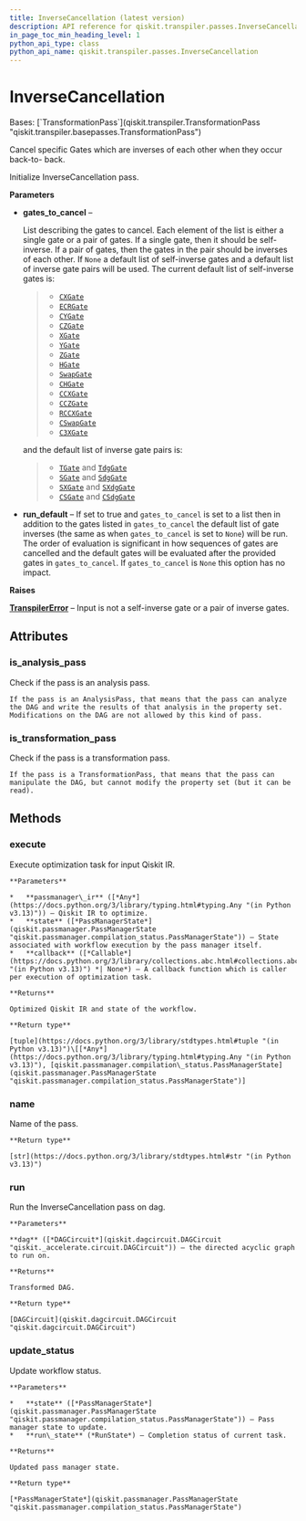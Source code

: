 ```yaml
---
title: InverseCancellation (latest version)
description: API reference for qiskit.transpiler.passes.InverseCancellation in the latest version of qiskit
in_page_toc_min_heading_level: 1
python_api_type: class
python_api_name: qiskit.transpiler.passes.InverseCancellation
---
```


# InverseCancellation

<Class id="qiskit.transpiler.passes.InverseCancellation" isDedicatedPage={true} github="https://github.com/Qiskit/qiskit/tree/stable/2.2/qiskit/transpiler/passes/optimization/inverse_cancellation.py#L32-L143" signature="qiskit.transpiler.passes.InverseCancellation(*args, **kwargs)" modifiers="class">
  Bases: [`TransformationPass`](qiskit.transpiler.TransformationPass "qiskit.transpiler.basepasses.TransformationPass")

  Cancel specific Gates which are inverses of each other when they occur back-to- back.

  Initialize InverseCancellation pass.

  **Parameters**

  *   **gates\_to\_cancel** –

      List describing the gates to cancel. Each element of the list is either a single gate or a pair of gates. If a single gate, then it should be self-inverse. If a pair of gates, then the gates in the pair should be inverses of each other. If `None` a default list of self-inverse gates and a default list of inverse gate pairs will be used. The current default list of self-inverse gates is:

      > *   [`CXGate`](qiskit.circuit.library.CXGate "qiskit.circuit.library.CXGate")
      > *   [`ECRGate`](qiskit.circuit.library.ECRGate "qiskit.circuit.library.ECRGate")
      > *   [`CYGate`](qiskit.circuit.library.CYGate "qiskit.circuit.library.CYGate")
      > *   [`CZGate`](qiskit.circuit.library.CZGate "qiskit.circuit.library.CZGate")
      > *   [`XGate`](qiskit.circuit.library.XGate "qiskit.circuit.library.XGate")
      > *   [`YGate`](qiskit.circuit.library.YGate "qiskit.circuit.library.YGate")
      > *   [`ZGate`](qiskit.circuit.library.ZGate "qiskit.circuit.library.ZGate")
      > *   [`HGate`](qiskit.circuit.library.HGate "qiskit.circuit.library.HGate")
      > *   [`SwapGate`](qiskit.circuit.library.SwapGate "qiskit.circuit.library.SwapGate")
      > *   [`CHGate`](qiskit.circuit.library.CHGate "qiskit.circuit.library.CHGate")
      > *   [`CCXGate`](qiskit.circuit.library.CCXGate "qiskit.circuit.library.CCXGate")
      > *   [`CCZGate`](qiskit.circuit.library.CCZGate "qiskit.circuit.library.CCZGate")
      > *   [`RCCXGate`](qiskit.circuit.library.RCCXGate "qiskit.circuit.library.RCCXGate")
      > *   [`CSwapGate`](qiskit.circuit.library.CSwapGate "qiskit.circuit.library.CSwapGate")
      > *   [`C3XGate`](qiskit.circuit.library.C3XGate "qiskit.circuit.library.C3XGate")

      and the default list of inverse gate pairs is:

      > *   [`TGate`](qiskit.circuit.library.TGate "qiskit.circuit.library.TGate") and [`TdgGate`](qiskit.circuit.library.TdgGate "qiskit.circuit.library.TdgGate")
      > *   [`SGate`](qiskit.circuit.library.SGate "qiskit.circuit.library.SGate") and [`SdgGate`](qiskit.circuit.library.SdgGate "qiskit.circuit.library.SdgGate")
      > *   [`SXGate`](qiskit.circuit.library.SXGate "qiskit.circuit.library.SXGate") and [`SXdgGate`](qiskit.circuit.library.SXdgGate "qiskit.circuit.library.SXdgGate")
      > *   [`CSGate`](qiskit.circuit.library.CSGate "qiskit.circuit.library.CSGate") and [`CSdgGate`](qiskit.circuit.library.CSdgGate "qiskit.circuit.library.CSdgGate")

  *   **run\_default** – If set to true and `gates_to_cancel` is set to a list then in addition to the gates listed in `gates_to_cancel` the default list of gate inverses (the same as when `gates_to_cancel` is set to `None`) will be run. The order of evaluation is significant in how sequences of gates are cancelled and the default gates will be evaluated after the provided gates in `gates_to_cancel`. If `gates_to_cancel` is `None` this option has no impact.

  **Raises**

  [**TranspilerError**](transpiler#qiskit.transpiler.TranspilerError "qiskit.transpiler.TranspilerError") – Input is not a self-inverse gate or a pair of inverse gates.

  ## Attributes

  ### is\_analysis\_pass

  <Attribute id="qiskit.transpiler.passes.InverseCancellation.is_analysis_pass">
    Check if the pass is an analysis pass.

    If the pass is an AnalysisPass, that means that the pass can analyze the DAG and write the results of that analysis in the property set. Modifications on the DAG are not allowed by this kind of pass.
  </Attribute>

  ### is\_transformation\_pass

  <Attribute id="qiskit.transpiler.passes.InverseCancellation.is_transformation_pass">
    Check if the pass is a transformation pass.

    If the pass is a TransformationPass, that means that the pass can manipulate the DAG, but cannot modify the property set (but it can be read).
  </Attribute>

  ## Methods

  ### execute

  <Function id="qiskit.transpiler.passes.InverseCancellation.execute" github="https://github.com/Qiskit/qiskit/tree/stable/2.2/qiskit/transpiler/basepasses.py#L161-L180" signature="execute(passmanager_ir, state, callback=None)">
    Execute optimization task for input Qiskit IR.

    **Parameters**

    *   **passmanager\_ir** ([*Any*](https://docs.python.org/3/library/typing.html#typing.Any "(in Python v3.13)")) – Qiskit IR to optimize.
    *   **state** ([*PassManagerState*](qiskit.passmanager.PassManagerState "qiskit.passmanager.compilation_status.PassManagerState")) – State associated with workflow execution by the pass manager itself.
    *   **callback** ([*Callable*](https://docs.python.org/3/library/collections.abc.html#collections.abc.Callable "(in Python v3.13)") *| None*) – A callback function which is caller per execution of optimization task.

    **Returns**

    Optimized Qiskit IR and state of the workflow.

    **Return type**

    [tuple](https://docs.python.org/3/library/stdtypes.html#tuple "(in Python v3.13)")\[[*Any*](https://docs.python.org/3/library/typing.html#typing.Any "(in Python v3.13)"), [qiskit.passmanager.compilation\_status.PassManagerState](qiskit.passmanager.PassManagerState "qiskit.passmanager.compilation_status.PassManagerState")]
  </Function>

  ### name

  <Function id="qiskit.transpiler.passes.InverseCancellation.name" github="https://github.com/Qiskit/qiskit/tree/stable/2.2/qiskit/passmanager/base_tasks.py#L68-L70" signature="name()">
    Name of the pass.

    **Return type**

    [str](https://docs.python.org/3/library/stdtypes.html#str "(in Python v3.13)")
  </Function>

  ### run

  <Function id="qiskit.transpiler.passes.InverseCancellation.run" github="https://github.com/Qiskit/qiskit/tree/stable/2.2/qiskit/transpiler/passes/optimization/inverse_cancellation.py#L122-L143" signature="run(dag)">
    Run the InverseCancellation pass on dag.

    **Parameters**

    **dag** ([*DAGCircuit*](qiskit.dagcircuit.DAGCircuit "qiskit._accelerate.circuit.DAGCircuit")) – the directed acyclic graph to run on.

    **Returns**

    Transformed DAG.

    **Return type**

    [DAGCircuit](qiskit.dagcircuit.DAGCircuit "qiskit.dagcircuit.DAGCircuit")
  </Function>

  ### update\_status

  <Function id="qiskit.transpiler.passes.InverseCancellation.update_status" github="https://github.com/Qiskit/qiskit/tree/stable/2.2/qiskit/transpiler/basepasses.py#L182-L190" signature="update_status(state, run_state)">
    Update workflow status.

    **Parameters**

    *   **state** ([*PassManagerState*](qiskit.passmanager.PassManagerState "qiskit.passmanager.compilation_status.PassManagerState")) – Pass manager state to update.
    *   **run\_state** (*RunState*) – Completion status of current task.

    **Returns**

    Updated pass manager state.

    **Return type**

    [*PassManagerState*](qiskit.passmanager.PassManagerState "qiskit.passmanager.compilation_status.PassManagerState")
  </Function>
</Class>

